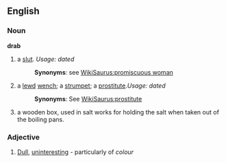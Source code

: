 ==English==

===Noun===
'''drab'''
#a [[slut]]. ''Usage: dated''
#:'''Synonyms''': see [[WikiSaurus:promiscuous woman]]
#a [[lewd]] [[wench]]; a [[strumpet]]; a [[prostitute]].''Usage: dated''
#:'''Synonyms''': See [[WikiSaurus:prostitute]]
#a wooden box, used in salt works for holding the salt when taken out of the boiling pans.
===Adjective===
#[[Dull]], [[uninteresting]] - particularly of ''colour''